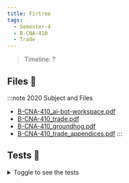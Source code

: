 ```yaml
---
title: Firtree
tags:
  - Semester-4
  - B-CNA-410
  - Trade
---
```

> Timeline: ?


## Files 📂

:::note 2020 Subject and Files
- [B-CNA-410_ai-bot-workspace.pdf](https://github.com/Studio-17/Epitech-Subjects/raw/main/Semester-4/B-CNA-410/Trade/B-CNA-410_ai-bot-workspace.pdf)
- [B-CNA-410_trade.pdf](https://github.com/Studio-17/Epitech-Subjects/raw/main/Semester-4/B-CNA-410/Trade/B-CNA-410_trade.pdf)
- [B-CNA-410_groundhog.pdf](https://github.com/Studio-17/Epitech-Subjects/raw/main/Semester-4/B-CNA-410/Trade/B-CNA-410_groundhog.pdf)
- [B-CNA-410_trade_appendices.pdf](https://github.com/Studio-17/Epitech-Subjects/raw/main/Semester-4/B-CNA-410/Trade/B-CNA-410_trade_appendices.pdf)
:::

## Tests 🤖
<details>
  <summary>Toggle to see the tests</summary>
  <div>
Yo
  </div>
</details>

